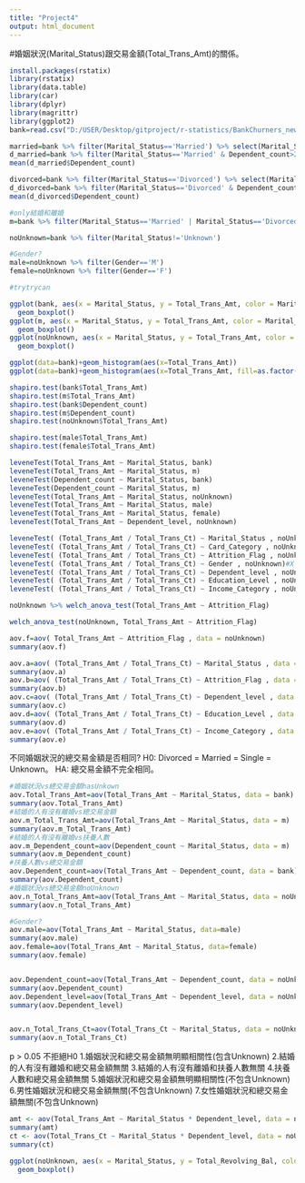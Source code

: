 ```yaml
---
title: "Project4"
output: html_document
---
```


#婚姻狀況(Marital_Status)跟交易金額(Total_Trans_Amt)的關係。
```r
install.packages(rstatix)
library(rstatix)
library(data.table)
library(car)
library(dplyr)
library(magrittr)
library(ggplot2)
bank=read.csv("D:/USER/Desktop/gitproject/r-statistics/BankChurners_new.csv")
```

```r
married=bank %>% filter(Marital_Status=='Married') %>% select(Marital_Status)
d_married=bank %>% filter(Marital_Status=='Married' & Dependent_count>2) %>% select(Marital_Status, Dependent_count)
mean(d_married$Dependent_count)

divorced=bank %>% filter(Marital_Status=='Divorced') %>% select(Marital_Status)
d_divorced=bank %>% filter(Marital_Status=='Divorced' & Dependent_count>2) %>% select(Marital_Status, Dependent_count)
mean(d_divorced$Dependent_count)

#only結婚和離婚
m=bank %>% filter(Marital_Status=='Married' | Marital_Status=='Divorced') %>% select(Marital_Status, Dependent_count, Total_Trans_Amt)

noUnknown=bank %>% filter(Marital_Status!='Unknown')

#Gender?
male=noUnknown %>% filter(Gender=='M')
female=noUnknown %>% filter(Gender=='F')

#trytrycan

```
```r
ggplot(bank, aes(x = Marital_Status, y = Total_Trans_Amt, color = Marital_Status)) +
  geom_boxplot()
ggplot(m, aes(x = Marital_Status, y = Total_Trans_Amt, color = Marital_Status)) +
  geom_boxplot()
ggplot(noUnknown, aes(x = Marital_Status, y = Total_Trans_Amt, color = Gender)) +
  geom_boxplot()
```



```r
ggplot(data=bank)+geom_histogram(aes(x=Total_Trans_Amt))
ggplot(data=bank)+geom_histogram(aes(x=Total_Trans_Amt, fill=as.factor(Marital_Status)))+facet_grid(.~Marital_Status)

shapiro.test(bank$Total_Trans_Amt)
shapiro.test(m$Total_Trans_Amt)
shapiro.test(bank$Dependent_count)
shapiro.test(m$Dependent_count)
shapiro.test(noUnknown$Total_Trans_Amt)

shapiro.test(male$Total_Trans_Amt)
shapiro.test(female$Total_Trans_Amt)
```
```r
leveneTest(Total_Trans_Amt ~ Marital_Status, bank)
leveneTest(Total_Trans_Amt ~ Marital_Status, m)
leveneTest(Dependent_count ~ Marital_Status, bank)
leveneTest(Dependent_count ~ Marital_Status, m)
leveneTest(Total_Trans_Amt ~ Marital_Status, noUnknown)
leveneTest(Total_Trans_Amt ~ Marital_Status, male)
leveneTest(Total_Trans_Amt ~ Marital_Status, female)
leveneTest(Total_Trans_Amt ~ Dependent_level, noUnknown)
```

```r
leveneTest( (Total_Trans_Amt / Total_Trans_Ct) ~ Marital_Status , noUnknown)
leveneTest( (Total_Trans_Amt / Total_Trans_Ct) ~ Card_Category , noUnknown)#X
leveneTest( (Total_Trans_Amt / Total_Trans_Ct) ~ Attrition_Flag , noUnknown)
leveneTest( (Total_Trans_Amt / Total_Trans_Ct) ~ Gender , noUnknown)#X
leveneTest( (Total_Trans_Amt / Total_Trans_Ct) ~ Dependent_level , noUnknown)
leveneTest( (Total_Trans_Amt / Total_Trans_Ct) ~ Education_Level , noUnknown)
leveneTest( (Total_Trans_Amt / Total_Trans_Ct) ~ Income_Category , noUnknown)
```

```r
noUnknown %>% welch_anova_test(Total_Trans_Amt ~ Attrition_Flag)

welch_anova_test(noUnknown, Total_Trans_Amt ~ Attrition_Flag)

aov.f=aov( Total_Trans_Amt ~ Attrition_Flag , data = noUnknown)
summary(aov.f)
```

```r
aov.a=aov( (Total_Trans_Amt / Total_Trans_Ct) ~ Marital_Status , data = noUnknown)#X
summary(aov.a)
aov.b=aov( (Total_Trans_Amt / Total_Trans_Ct) ~ Attrition_Flag , data = noUnknown)#X
summary(aov.b)
aov.c=aov( (Total_Trans_Amt / Total_Trans_Ct) ~ Dependent_level , data = noUnknown)#X
summary(aov.c)
aov.d=aov( (Total_Trans_Amt / Total_Trans_Ct) ~ Education_Level , data = noUnknown)#X
summary(aov.d)
aov.e=aov( (Total_Trans_Amt / Total_Trans_Ct) ~ Income_Category , data = noUnknown)#X
summary(aov.e)
```

不同婚姻狀況的總交易金額是否相同? 
H0: Divorced = Married = Single = Unknown。
HA: 總交易金額不完全相同。
```r
#婚姻狀況vs總交易金額hasUnkown
aov.Total_Trans_Amt=aov(Total_Trans_Amt ~ Marital_Status, data = bank)
summary(aov.Total_Trans_Amt)
#結婚的人有沒有離婚vs總交易金額
aov.m_Total_Trans_Amt=aov(Total_Trans_Amt ~ Marital_Status, data = m)
summary(aov.m_Total_Trans_Amt)
#結婚的人有沒有離婚vs扶養人數
aov.m_Dependent_count=aov(Dependent_count ~ Marital_Status, data = m)
summary(aov.m_Dependent_count)
#扶養人數vs總交易金額
aov.Dependent_count=aov(Total_Trans_Amt ~ Dependent_count, data = bank)
summary(aov.Dependent_count)
#婚姻狀況vs總交易金額noUnknown
aov.n_Total_Trans_Amt=aov(Total_Trans_Amt ~ Marital_Status, data = noUnknown)
summary(aov.n_Total_Trans_Amt)

#Gender?
aov.male=aov(Total_Trans_Amt ~ Marital_Status, data=male)
summary(aov.male)
aov.female=aov(Total_Trans_Amt ~ Marital_Status, data=female)
summary(aov.female)


aov.Dependent_count=aov(Total_Trans_Amt ~ Dependent_count, data = noUnknown)
summary(aov.Dependent_count)
aov.Dependent_level=aov(Total_Trans_Amt ~ Dependent_level, data = noUnknown)
summary(aov.Dependent_level)


aov.n_Total_Trans_Ct=aov(Total_Trans_Ct ~ Marital_Status, data = noUnknown)
summary(aov.n_Total_Trans_Ct)
```
p > 0.05 不拒絕H0
1.婚姻狀況和總交易金額無明顯相關性(包含Unknown)
2.結婚的人有沒有離婚和總交易金額無關
3.結婚的人有沒有離婚和扶養人數無關
4.扶養人數和總交易金額無關
5.婚姻狀況和總交易金額無明顯相關性(不包含Unknown)
6.男性婚姻狀況和總交易金額無關(不包含Unknown)
7.女性婚姻狀況和總交易金額無關(不包含Unknown)
```r
amt <- aov(Total_Trans_Amt ~ Marital_Status * Dependent_level, data = noUnknown)
summary(amt)
ct <- aov(Total_Trans_Ct ~ Marital_Status * Dependent_level, data = noUnknown)
summary(ct)
```

```r
ggplot(noUnknown, aes(x = Marital_Status, y = Total_Revolving_Bal, color=as.factor(Marital_Status))) +
  geom_boxplot()
```
